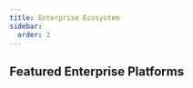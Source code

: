 ```yaml
---
title: Enterprise Ecosystem
sidebar:
  order: 2
---
```



## Featured Enterprise Platforms

<CardGrid>
  <LinkCard
    title="Mybatis-Mate"
    description="MyBatis-Plus enterprise-level module, supporting advanced features like database sharding, table sharding, data auditing, field encryption, data binding, data permissions, automatic SQL maintenance based on table structure, etc."
    href="/resources/mybatis-mate"
    target="_blank"
  />
  <LinkCard
    title="AiZuDa"
    description="Componentized low-code development platform, making everyone an architect."
    href="https://aizuda.com?from=mp"
    target="_blank"
  />
  <LinkCard
    title="Guns"
    description="Guns is a modern Java application development framework supporting a plugin architecture. It allows flexible combination and removal of fine-grained module dependencies to assemble different functionalities."
    href="/resources/guns"
    target="_blank"
  />
  <LinkCard
    title="PIG"
    description="A microservice application digital integration platform enabling rapid development for various enterprise business systems or products. It provides strong support for enterprise service-oriented middle-platform integration and digital transformation."
    href="/resources/pig"
    target="_blank"
  />
  <LinkCard
    title="frsimple"
    description="frsimple agile development scaffold, an enterprise-level back-office solution."
    href="https://frsimple.cn/"
    target="_blank"
  />
  <LinkCard
    title="Snowy"
    description="Snowy is the first domestic front-end and back-end separated rapid development platform based on Chinese national cryptography. It integrates Chinese national cryptography encryption/decryption plugins, adapts to domestic hardware models, middleware, and databases, making it an excellent choice."
    href="/resources/snowy"
    target="_blank"
  />
</CardGrid>
